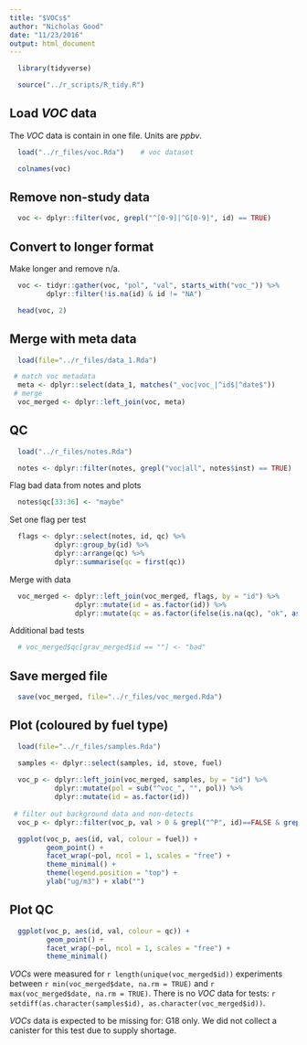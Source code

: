 ```yaml
---
title: "$VOCs$"
author: "Nicholas Good"
date: "11/23/2016"
output: html_document
---
```


```r
  library(tidyverse)
```

```r
  source("../r_scripts/R_tidy.R")
```

## Load $VOC$ data

The $VOC$ data is contain in one file. Units are $ppbv$. 

```r
  load("../r_files/voc.Rda")    # voc dataset
```

```r
  colnames(voc)
```

## Remove non-study data

```r
  voc <- dplyr::filter(voc, grepl("^[0-9]|^G[0-9]", id) == TRUE)
```

## Convert to longer format

Make longer and remove n/a.

```r
  voc <- tidyr::gather(voc, "pol", "val", starts_with("voc_")) %>%
         dplyr::filter(!is.na(id) & id != "NA")
```

```r
  head(voc, 2)
```

## Merge with meta data

```r
  load(file="../r_files/data_1.Rda")
```

```r
 # match voc metadata
  meta <- dplyr::select(data_1, matches("_voc|voc_|^id$|^date$"))
 # merge
  voc_merged <- dplyr::left_join(voc, meta)
```

## QC

```r
  load("../r_files/notes.Rda")

  notes <- dplyr::filter(notes, grepl("voc|all", notes$inst) == TRUE)
```

Flag bad data from notes and plots

```r
  notes$qc[33:36] <- "maybe"
```

Set one flag per test

```r
  flags <- dplyr::select(notes, id, qc) %>%
           dplyr::group_by(id) %>%
           dplyr::arrange(qc) %>%
           dplyr::summarise(qc = first(qc))
```

Merge with data

```r
  voc_merged <- dplyr::left_join(voc_merged, flags, by = "id") %>%
                dplyr::mutate(id = as.factor(id)) %>%
                dplyr::mutate(qc = as.factor(ifelse(is.na(qc), "ok", as.character(qc))))
```

Additional bad tests

```r
  # voc_merged$qc[grav_merged$id == ""] <- "bad"
```

## Save merged file

```r
  save(voc_merged, file="../r_files/voc_merged.Rda")
```

## Plot (coloured by fuel type)

```r
  load(file="../r_files/samples.Rda")

  samples <- dplyr::select(samples, id, stove, fuel)
  
  voc_p <- dplyr::left_join(voc_merged, samples, by = "id") %>%
           dplyr::mutate(pol = sub("^voc_", "", pol)) %>%
           dplyr::mutate(id = as.factor(id))
  
 # filter out background data and non-detects 
  voc_p <- dplyr::filter(voc_p, val > 0 & grepl("^P", id)==FALSE & grepl("^G", id)==FALSE)
```

```r
  ggplot(voc_p, aes(id, val, colour = fuel)) + 
         geom_point() +
         facet_wrap(~pol, ncol = 1, scales = "free") +
         theme_minimal() +
         theme(legend.position = "top") +
         ylab("ug/m3") + xlab("")
```

## Plot QC

```r
  ggplot(voc_p, aes(id, val, colour = qc)) + 
         geom_point() +
         facet_wrap(~pol, ncol = 1, scales = "free") +
         theme_minimal()
```

$VOCs$ were measured for `r length(unique(voc_merged$id))` experiments between `r min(voc_merged$date, na.rm = TRUE)` and `r max(voc_merged$date, na.rm = TRUE)`. There is no $VOC$ data for tests: `r setdiff(as.character(samples$id), as.character(voc_merged$id))`.

$VOCs$ data is expected to be missing for: G18 only. We did not collect a canister for this test due to supply shortage.
